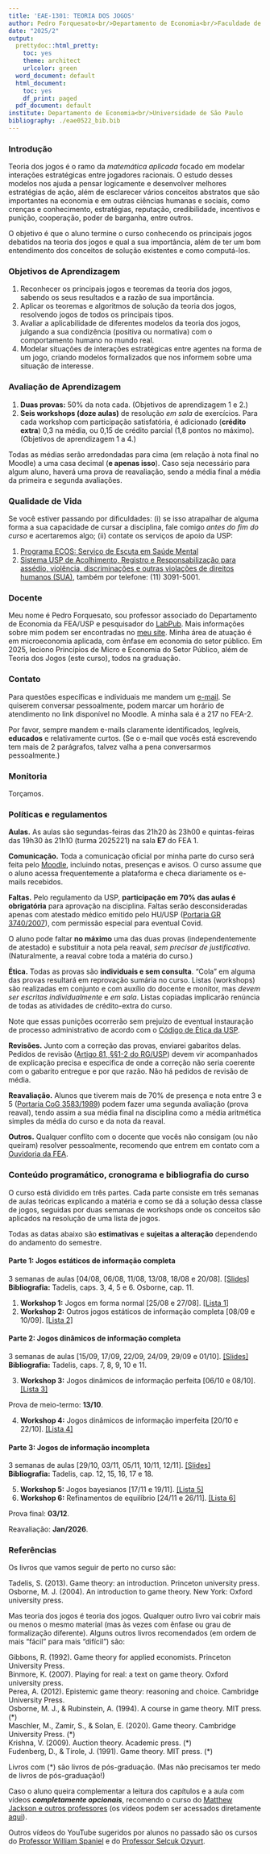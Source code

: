 ```yaml
---
title: 'EAE-1301: TEORIA DOS JOGOS'
author: Pedro Forquesato<br/>Departamento de Economia<br/>Faculdade de Economia, Administração, Contabilidade e Atuária<br/>Universidade de São Paulo
date: "2025/2"
output:
  prettydoc::html_pretty:
    toc: yes
    theme: architect
    urlcolor: green
  word_document: default
  html_document:
    toc: yes
    df_print: paged
  pdf_document: default
institute: Departamento de Economia<br/>Universidade de São Paulo
bibliography: ./eae0522_bib.bib
---
```


### Introdução

Teoria dos jogos é o ramo da *matemática aplicada* focado em modelar interações estratégicas entre jogadores racionais. O estudo desses modelos nos ajuda a pensar logicamente e desenvolver melhores estratégias de ação, além de esclarecer vários conceitos abstratos que são importantes na economia e em outras ciências humanas e sociais, como crenças e conhecimento, estratégias, reputação, credibilidade, incentivos e punição, cooperação, poder de barganha, entre outros.

O objetivo é que o aluno termine o curso conhecendo os principais jogos debatidos na teoria dos jogos e qual a sua importância, além de ter um bom entendimento dos conceitos de solução existentes e como computá-los.


### Objetivos de Aprendizagem

1. Reconhecer os principais jogos e teoremas da teoria dos jogos, sabendo os seus resultados e a razão de sua importância.
2. Aplicar os teoremas e algoritmos de solução da teoria dos jogos, resolvendo jogos de todos os principais tipos.
3. Avaliar a aplicabilidade de diferentes modelos da teoria dos jogos, julgando a sua condizência (positiva ou normativa) com o comportamento humano no mundo real.
4. Modelar situações de interações estratégicas entre agentes na forma de um jogo, criando modelos formalizados que nos informem sobre uma situação de interesse.

### Avaliação de Aprendizagem

1. **Duas provas:** 50% da nota cada. (Objetivos de aprendizagem 1 e 2.)
2. **Seis workshops (doze aulas)** de resolução *em sala* de exercícios. Para cada workshop com participação satisfatória, é adicionado (**crédito extra**) 0,3 na média, ou 0,15 de crédito parcial (1,8 pontos no máximo). (Objetivos de aprendizagem 1 a 4.)

<!--Caso o aluno participe satisfatoriamente de **todos** os workshops, a sua média pode ser escolhida por ele mesmo  por meio de uma autoavaliação (dado, evidentemente, a concordância do docente), *não sendo então necessária a realização das provas*. 

3. **Autoavaliação:** caso o aluno escolha (e possa escolher) esse método de avaliação, deve entregar um "portfolio" no fim do semestre de 1-3 páginas descrevendo o seu progresso, realizações e fazendo uma autoavaliação culminando na sua nota para o curso. Essa nota de autoavaliação será baseada em: (i) quantidade e dificuldade dos exercícios resolvidos nos workshops; (ii) participação em aula e nos workshops (por exemplo, ajudando os colegas); (iii) autoavaliação de seu progresso, conhecimento e dedicação na disciplina e em teoria dos jogos em geral. -->

Todas as médias serão arredondadas para cima (em relação à nota final no Moodle) a uma casa decimal (**e apenas isso**). Caso seja necessário para algum aluno, haverá uma prova de reavaliação, sendo a média final a média da primeira e segunda avaliações.

### Qualidade de Vida

Se você estiver passando por dificuldades: (i) se isso atrapalhar de alguma forma a sua capacidade de cursar a disciplina, fale comigo *antes do fim do curso* e acertaremos algo; (ii) contate os serviços de apoio da USP:

1. [Programa ECOS: Serviço de Escuta em Saúde Mental](https://prip.usp.br/programa-ecos/)
2. [Sistema USP de Acolhimento, Registro e Responsabilização para assédio, violência, discriminações e outras violações de direitos humanos (SUA)](https://prip.usp.br/institucional/sistema-usp-de-acolhimento-sua/), também por telefone: (11) 3091-5001.

### Docente

Meu nome é Pedro Forquesato, sou professor associado do Departamento de Economia da FEA/USP e pesquisador do [LabPub](https://labpub.fea.usp.br/). Mais informações sobre mim podem ser encontradas no [meu site](https://www.pedroforquesato.com). Minha área de atuação é em microeconomia aplicada, com ênfase em economia do setor público. Em 2025, leciono Princípios de Micro e Economia do Setor Público, além de Teoria dos Jogos (este curso), todos na graduação.

### Contato

Para questões específicas e individuais me mandem um [e-mail](mailto:pforquesato@usp.br). Se quiserem conversar pessoalmente, podem marcar um horário de atendimento no link disponível no Moodle. A minha sala é a 217 no FEA-2.

Por favor, sempre mandem e-mails claramente identificados, legíveis, **educados** e relativamente curtos. (Se o e-mail que vocês está escrevendo tem mais de 2 parágrafos, talvez valha a pena conversarmos pessoalmente.)

### Monitoria

Torçamos.

### Políticas e regulamentos

**Aulas.** As aulas são segundas-feiras das 21h20 às 23h00 e quintas-feiras das 19h30 às 21h10 (turma 2025221) na sala **E7** do FEA 1.

**Comunicação.** Toda a comunicação oficial por minha parte do curso será feita pelo [Moodle](https://edisciplinas.usp.br), incluindo notas, presenças e avisos. O curso assume que o aluno acessa frequentemente a plataforma e checa diariamente os e-mails recebidos.

**Faltas.** Pelo regulamento da USP, **participação em 70% das aulas é obrigatória** para aprovação na disciplina. Faltas serão desconsideradas apenas com atestado médico emitido pelo HU/USP ([Portaria GR 3740/2007](http://leginf.usp.br/?portaria=portaria-gr-no-3740-de-29-de-marco-de-2007)), com permissão especial para eventual Covid. 

O aluno pode faltar **no máximo** uma das duas provas (independentemente de atestado) e substituir a nota pela reaval, *sem precisar de justificativa*. (Naturalmente, a reaval cobre toda a matéria do curso.)

**Ética.** Todas as provas são **individuais e sem consulta**. "Cola" em alguma das provas resultará em reprovação sumária no curso. Listas (workshops) são realizadas em conjunto e com auxílio do docente e monitor, mas *devem ser escritas individualmente* e *em sala*. Listas copiadas implicarão renúncia de todas as atividades de crédito-extra do curso.

Note que essas punições ocorrerão sem prejuízo de eventual instauração de processo administrativo de acordo com o [Código de Ética da USP](http://leginf.usp.br/?resolucao=resolucao-no-4871-de-22-de-outubro-de-2001-3).

**Revisões.** Junto com a correção das provas, enviarei gabaritos delas. Pedidos de revisão ([Artigo 81, §§1-2 do RG/USP](https://leginf.usp.br/?resolucao=consolidada-resolucao-no-3745-de-19-de-outubro-de-1990#t5)) devem vir acompanhados de explicação precisa e especifica de onde a correção não seria coerente com o gabarito entregue e por que razão. Não há pedidos de revisão de média. 

**Reavaliação.** Alunos que tiverem mais de 70% de presença e nota entre 3 e 5 ([Portaria CoG 3583/1989](https://leginf.usp.br/?resolucao=resolucao-cog-no-3583-de-29-de-setembro-de1989)) podem fazer uma segunda avaliação (prova reaval), tendo assim a sua média final na disciplina como a média aritmética simples da média do curso e da nota da reaval.

**Outros.** Qualquer conflito com o docente que vocês não consigam (ou não queiram) resolver pessoalmente, recomendo que entrem em contato com a [Ouvidoria da FEA](https://www.fea.usp.br/fea/ouvidoria).

### Conteúdo programático, cronograma e bibliografia do curso

O curso está dividido em três partes. Cada parte consiste em três semanas de aulas teóricas explicando a matéria e como se dá a solução dessa classe de jogos, seguidas por duas semanas de workshops onde os conceitos são aplicados na resolução de uma lista de jogos.

Todas as datas abaixo são **estimativas** e **sujeitas a alteração** dependendo do andamento do semestre.

#### Parte 1: Jogos estáticos de informação completa

3 semanas de aulas [04/08, 06/08, 11/08, 13/08, 18/08 e 20/08]. [[Slides]](https://www.pedroforquesato.com/eae1301/eae1301-part-1.html) <br> **Bibliografia:** Tadelis, caps. 3, 4, 5 e 6. Osborne, cap. 11.

1. **Workshop 1:** Jogos em forma normal [25/08 e 27/08]. [[Lista 1]](https://www.pedroforquesato.com/files/eae1301-workshop1-2025.pdf)
2. **Workshop 2:** Outros jogos estáticos de informação completa [08/09 e 10/09]. [[Lista 2]](https://www.pedroforquesato.com/files/eae1301-workshop2-2025.pdf)

#### Parte 2: Jogos dinâmicos de informação completa

3 semanas de aulas [15/09, 17/09, 22/09, 24/09, 29/09 e 01/10]. [[Slides]](https://www.pedroforquesato.com/eae1301/eae1301-part-2.html) <br> **Bibliografia:** Tadelis, caps. 7, 8, 9, 10 e 11.

3. **Workshop 3:** Jogos dinâmicos de informação perfeita [06/10 e 08/10]. [[Lista 3]](https://www.pedroforquesato.com/files/eae1301-workshop3-2025.pdf)

Prova de meio-termo: **13/10**.

4. **Workshop 4:** Jogos dinâmicos de informação imperfeita [20/10 e 22/10]. [[Lista 4]](https://www.pedroforquesato.com/files/eae1301-workshop4-2025.pdf)

#### Parte 3: Jogos de informação incompleta

3 semanas de aulas [29/10, 03/11, 05/11, 10/11, 12/11]. [[Slides]](https://www.pedroforquesato.com/eae1301/eae1301-part-3.html) <br> **Bibliografia:** Tadelis, cap. 12, 15, 16, 17 e 18.

5. **Workshop 5:** Jogos bayesianos [17/11 e 19/11]. [[Lista 5]](https://www.pedroforquesato.com/files/eae1301-workshop5-2025.pdf)
6. **Workshop 6:** Refinamentos de equilíbrio [24/11 e 26/11]. [[Lista 6]](https://www.pedroforquesato.com/files/eae1301-workshop6-2025.pdf)

Prova final: **03/12**.

Reavaliação: **Jan/2026**.

### Referências

Os livros que vamos seguir de perto no curso são:

Tadelis, S. (2013). Game theory: an introduction. Princeton university press. <br>
Osborne, M. J. (2004). An introduction to game theory. New York: Oxford university press.

Mas teoria dos jogos é teoria dos jogos. Qualquer outro livro vai cobrir mais ou menos o mesmo material (mas às vezes com ênfase ou grau de formalização diferente). Alguns outros livros recomendados (em ordem de mais "fácil" para mais "difícil") são:

Gibbons, R. (1992). Game theory for applied economists. Princeton University Press. <br>
Binmore, K. (2007). Playing for real: a text on game theory. Oxford university press.<br>
Perea, A. (2012). Epistemic game theory: reasoning and choice. Cambridge University Press.<br>
Osborne, M. J., & Rubinstein, A. (1994). A course in game theory. MIT press. (\*) <br>
Maschler, M., Zamir, S., & Solan, E. (2020). Game theory. Cambridge University Press. (\*) <br>
Krishna, V. (2009). Auction theory. Academic press. (\*) <br>
Fudenberg, D., & Tirole, J. (1991). Game theory. MIT press. (\*)

Livros com (\*) são livros de pós-graduação. (Mas não precisamos ter medo de livros de pós-graduação!)

Caso o aluno queira complementar a leitura dos capítulos e a aula com vídeos ***completamente opcionais***, recomendo o curso do [Matthew Jackson e outros professores](https://www.game-theory-class.org/) (os vídeos podem ser acessados diretamente [aqui](https://www.youtube.com/@gametheoryonline)).

Outros vídeos do YouTube sugeridos por alunos no passado são os cursos do [Professor William Spaniel](https://www.youtube.com/playlist?list=PLKI1h_nAkaQoDzI4xDIXzx6U2ergFmedo) e do [Professor Selcuk Ozyurt](https://www.youtube.com/@selcukozyurt).


